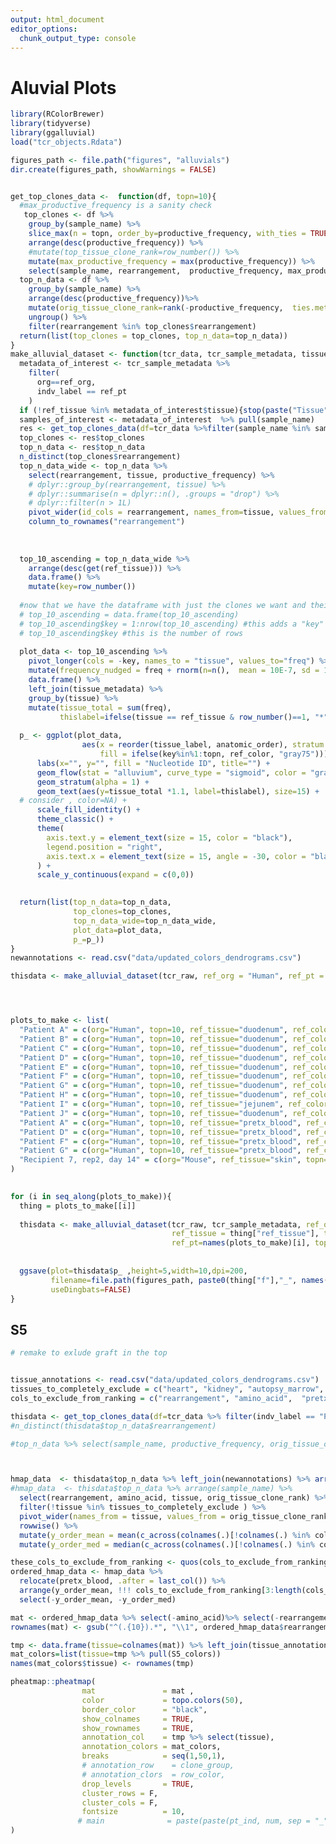 ```yaml
---
output: html_document
editor_options: 
  chunk_output_type: console
---
```

# Aluvial Plots

```R
library(RColorBrewer)
library(tidyverse) 
library(ggalluvial)
load("tcr_objects.Rdata")

figures_path <- file.path("figures", "alluvials")
dir.create(figures_path, showWarnings = FALSE)


get_top_clones_data <-  function(df, topn=10){
  #max_productive_frequency is a sanity check
   top_clones <- df %>% 
    group_by(sample_name) %>%
    slice_max(n = topn, order_by=productive_frequency, with_ties = TRUE) %>%
    arrange(desc(productive_frequency)) %>% 
    #mutate(top_tissue_clone_rank=row_number()) %>% 
    mutate(max_productive_frequency = max(productive_frequency)) %>% 
    select(sample_name, rearrangement,  productive_frequency, max_productive_frequency)
  top_n_data <- df %>% 
    group_by(sample_name) %>%
    arrange(desc(productive_frequency))%>%
    mutate(orig_tissue_clone_rank=rank(-productive_frequency,  ties.method = "first", na.last = "keep")) %>% 
    ungroup() %>% 
    filter(rearrangement %in% top_clones$rearrangement) 
  return(list(top_clones = top_clones, top_n_data=top_n_data))
}
make_alluvial_dataset <- function(tcr_data, tcr_sample_metadata, tissue_metadata, ref_org="Human", ref_pt="Patient B", ref_tissue="duodenum", topn=10, ref_color="mediumpurple"){
  metadata_of_interest <- tcr_sample_metadata %>%
    filter(
      org==ref_org,
      indv_label == ref_pt
    )
  if (!ref_tissue %in% metadata_of_interest$tissue){stop(paste("Tissue", ref_tissue, "not sampled in", ref_pt))}
  samples_of_interest <- metadata_of_interest  %>% pull(sample_name)
  res <- get_top_clones_data(df=tcr_data %>%filter(sample_name %in% samples_of_interest), topn = topn)
  top_clones <- res$top_clones
  top_n_data <- res$top_n_data
  n_distinct(top_clones$rearrangement)
  top_n_data_wide <- top_n_data %>% 
    select(rearrangement, tissue, productive_frequency) %>%
    # dplyr::group_by(rearrangement, tissue) %>%
    # dplyr::summarise(n = dplyr::n(), .groups = "drop") %>%
    # dplyr::filter(n > 1L) 
    pivot_wider(id_cols = rearrangement, names_from=tissue, values_from=productive_frequency, values_fill = 0) %>% 
    column_to_rownames("rearrangement")
  
  
  
  top_10_ascending = top_n_data_wide %>%
    arrange(desc(get(ref_tissue))) %>% 
    data.frame() %>%
    mutate(key=row_number())
  
  #now that we have the dataframe with just the clones we want and their frequencies in all the tissues, we will re-format the data for alluvium
  # top_10_ascending = data.frame(top_10_ascending)
  # top_10_ascending$key = 1:nrow(top_10_ascending) #this adds a "key" or "NT ID" to each row 
  # top_10_ascending$key #this is the number of rows
  
  plot_data <- top_10_ascending %>% 
    pivot_longer(cols = -key, names_to = "tissue", values_to="freq") %>%
    mutate(frequency_nudged = freq + rnorm(n=n(),  mean = 10E-7, sd = 10E-9)) %>% 
    data.frame() %>% 
    left_join(tissue_metadata) %>% 
    group_by(tissue) %>%
    mutate(tissue_total = sum(freq),
           thislabel=ifelse(tissue == ref_tissue & row_number()==1, "*", ""))
  
  p_ <- ggplot(plot_data,
                aes(x = reorder(tissue_label, anatomic_order), stratum = frequency_nudged, y=frequency_nudged, alluvium = key,
                    fill = ifelse(key%in%1:topn, ref_color, "gray75"))) +
      labs(x="", y="", fill = "Nucleotide ID", title="") +
      geom_flow(stat = "alluvium", curve_type = "sigmoid", color = "gray45", size = .3) +
      geom_stratum(alpha = 1) +
      geom_text(aes(y=tissue_total *1.1, label=thislabel), size=15) +
  # consider , color=NA) + 
      scale_fill_identity() +
      theme_classic() +
      theme(
        axis.text.y = element_text(size = 15, color = "black"),
        legend.position = "right",
        axis.text.x = element_text(size = 15, angle = -30, color = "black", hjust = 0)
      ) +
      scale_y_continuous(expand = c(0,0)) 
  

  return(list(top_n_data=top_n_data,
              top_clones=top_clones,
              top_n_data_wide=top_n_data_wide,
              plot_data=plot_data,
              p_=p_))
}
newannotations <- read.csv("data/updated_colors_dendrograms.csv") 

thisdata <- make_alluvial_dataset(tcr_raw, ref_org = "Human", ref_pt = "Patient D", ref_tissue = "duodenum", tcr_sample_metadata = tcr_sample_metadata, tissue_metadata = newannotations, topn = 10)




plots_to_make <- list(
  "Patient A" = c(org="Human", topn=10, ref_tissue="duodenum", ref_color="mediumpurple", f="S4A"),
  "Patient B" = c(org="Human", topn=10, ref_tissue="duodenum", ref_color="mediumpurple", f="S4B"),
  "Patient C" = c(org="Human", topn=10, ref_tissue="duodenum", ref_color="mediumpurple", f="S4C"),
  "Patient D" = c(org="Human", topn=10, ref_tissue="duodenum", ref_color="mediumpurple", f="S4D"),
  "Patient E" = c(org="Human", topn=10, ref_tissue="duodenum", ref_color="mediumpurple", f="S4E"),
  "Patient F" = c(org="Human", topn=10, ref_tissue="duodenum", ref_color="mediumpurple", f="3C"),
  "Patient G" = c(org="Human", topn=10, ref_tissue="duodenum", ref_color="mediumpurple", f="S4F"),
  "Patient H" = c(org="Human", topn=10, ref_tissue="duodenum", ref_color="mediumpurple", f="S4H"),
  "Patient I" = c(org="Human", topn=10, ref_tissue="jejunem", ref_color="mediumpurple", f="3D"),
  "Patient J" = c(org="Human", topn=10, ref_tissue="duodenum", ref_color="mediumpurple", f="S4G"),
  "Patient A" = c(org="Human", topn=10, ref_tissue="pretx_blood", ref_color="mediumpurple", f="S4I"),
  "Patient D" = c(org="Human", topn=10, ref_tissue="pretx_blood", ref_color="mediumpurple", f="3E"),
  "Patient F" = c(org="Human", topn=10, ref_tissue="pretx_blood", ref_color="mediumpurple", f="S4J"),
  "Patient G" = c(org="Human", topn=10, ref_tissue="pretx_blood", ref_color="mediumpurple", f="S4K"),
  "Recipient 7, rep2, day 14" = c(org="Mouse", ref_tissue="skin", topn=10, ref_color="forestgreen", f="S4A")
)

  
for (i in seq_along(plots_to_make)){
  thing = plots_to_make[[i]]
  
  thisdata <- make_alluvial_dataset(tcr_raw, tcr_sample_metadata, ref_org=thing["org"],
                                    ref_tissue = thing["ref_tissue"], tissue_metadata = newannotations,
                                    ref_pt=names(plots_to_make)[i], topn=as.numeric(thing["topn"]))
  
  
  ggsave(plot=thisdata$p_ ,height=5,width=10,dpi=200, 
         filename=file.path(figures_path, paste0(thing["f"],"_", names(plots_to_make)[i], ".pdf")), 
         useDingbats=FALSE)
}
```


## S5


```r
# remake to exlude graft in the top


tissue_annotations <- read.csv("data/updated_colors_dendrograms.csv")
tissues_to_completely_exclude = c("heart", "kidney", "autopsy_marrow", "graft_blood")
cols_to_exclude_from_ranking = c("rearrangement", "amino_acid",  "pretx_blood", "autopsy_marrow")

thisdata <- get_top_clones_data(df=tcr_data %>% filter(indv_label == "Patient D", !tissue %in% tissues_to_completely_exclude), topn = topn)
#n_distinct(thisdata$top_n_data$rearrangement)

#top_n_data %>% select(sample_name, productive_frequency, orig_tissue_clone_rank)



hmap_data  <- thisdata$top_n_data %>% left_join(newannotations) %>% arrange(anatomic_order)  %>% 
#hmap_data  <- thisdata$top_n_data %>% arrange(sample_name) %>%
  select(rearrangement, amino_acid, tissue, orig_tissue_clone_rank) %>% 
  filter(!tissue %in% tissues_to_completely_exclude ) %>%
  pivot_wider(names_from = tissue, values_from = orig_tissue_clone_rank) %>%
  rowwise() %>% 
  mutate(y_order_mean = mean(c_across(colnames(.)[!colnames(.) %in% cols_to_exclude_from_ranking]), na.rm = TRUE))%>%
  mutate(y_order_med = median(c_across(colnames(.)[!colnames(.) %in% cols_to_exclude_from_ranking]),  na.rm = TRUE)) 

these_cols_to_exclude_from_ranking <- quos(cols_to_exclude_from_ranking[cols_to_exclude_from_ranking %in% colnames(hmap_data)])
ordered_hmap_data <- hmap_data %>% 
  relocate(pretx_blood, .after = last_col()) %>% 
  arrange(y_order_mean, !!! cols_to_exclude_from_ranking[3:length(cols_to_exclude_from_ranking)]) %>% 
  select(-y_order_mean, -y_order_med) 

mat <- ordered_hmap_data %>% select(-amino_acid)%>% select(-rearrangement) %>% as.matrix()
rownames(mat) <- gsub("^(.{10}).*", "\\1", ordered_hmap_data$rearrangement)

tmp <- data.frame(tissue=colnames(mat)) %>% left_join(tissue_annotations) %>% mutate(rn=tissue) %>% column_to_rownames("rn")
mat_colors=list(tissue=tmp %>% pull(S5_colors))
names(mat_colors$tissue) <- rownames(tmp)

pheatmap::pheatmap(
                mat               = mat ,
                color             = topo.colors(50),
                border_color      = "black",
                show_colnames     = TRUE,
                show_rownames     = TRUE,
                annotation_col    = tmp %>% select(tissue),
                annotation_colors = mat_colors,
                breaks            = seq(1,50,1),
                # annotation_row    = clone_group,
                # annotation_clors  = row_color,
                drop_levels       = TRUE,
                cluster_rows = F,
                cluster_cols = F,
                fontsize          = 10,
               # main              = paste(paste(pt_ind, num, sep = "_"), "heatmap", sep = "_")
)
```


